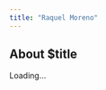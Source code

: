 ```yaml
---
title: "Raquel Moreno"
---
```


## About $title

<div id="professorInfo">Loading...</div>

<script>
const professorId = "raquel-moreno";

Promise.all([
  fetch("../data/professors.json").then(res => res.json()),
  fetch("../data/centers.json").then(res => res.json())
])
.then(([professors, centers]) => {
  const prof = professors.find(p => p.id === professorId);
  if (!prof) {
    document.getElementById("professorInfo").innerHTML = "<p>Professor not found.</p>";
    return;
  }

  const centerData = (prof.center_ids || []).map(cid =>
    centers.find(c => c.id === cid)
  ).filter(c => c);

  document.getElementById("professorInfo").innerHTML = `
    <p>$${prof.bio || "No biography available."}</p>

    <h3>Languages Spoken</h3>
    <ul>$${(prof.languages || []).map(l => `<li>$${l}</li>`).join("")}</ul>

    <h3>Teaches At</h3>
    <ul>
      $${centerData.map(c => 
        `<li><a href="../centers/$${c.page.split("/").pop()}">$${c.name}</a> ($${c.city})</li>`
      ).join("")}
    </ul>
  `;
})
.catch(err => {
  console.error(err);
  document.getElementById("professorInfo").innerHTML = "<p>Error loading data.</p>";
});
</script>
